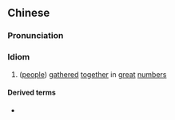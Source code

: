 {{also|云屯}}
==Chinese==
{{zh-forms|s=云屯}}

===Pronunciation===
{{zh-pron
|m=yúntún
|cat=id
}}

===Idiom===
{{zh-idiom}}

# {{lb|zh|literary}} ([[people]]) [[gathered]] [[together]] in [[great]] [[numbers]]

====Derived terms====
* {{zh-l|雲屯雨集}}